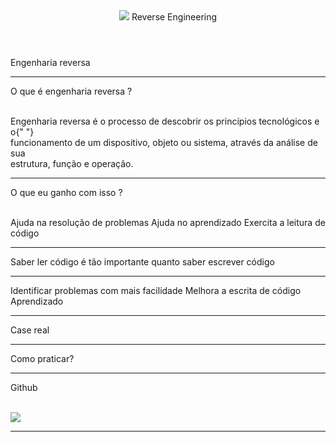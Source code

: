 

<Head>
  <title>Reverse Engineering</title>
</Head>

<Header>
  <Box p={3} bg="dark">
    <Flex sx={{ alignItems: "center", justifyContent: "space-between" }}>
      <Image height={40} width={140} src={fotonLogo} />
      <Heading as="h1" sx={{ fontSize: "24px" }}>
        Reverse Engineering
      </Heading>
    </Flex>
  </Box>
</Header>

<Heading as="h2" mb={4}>
  Engenharia reversa
</Heading>

---

<Heading as="h3">O que é engenharia reversa ?</Heading>

<br />

<Heading as="h5">
  Engenharia reversa é o processo de descobrir os princípios tecnológicos e o{" "}
  <br />
  funcionamento de um dispositivo, objeto ou sistema, através da análise de sua <br />
  estrutura, função e operação.
</Heading>

---

<Heading as="h2">O que eu ganho com isso ?</Heading>

<br />

<List>
  <ListItem>Ajuda na resolução de problemas</ListItem>
  <ListItem>Ajuda no aprendizado</ListItem>
  <ListItem>Exercita a leitura de código</ListItem>
</List>

---

<Heading as="h5">
  Saber ler código é tão importante quanto saber escrever código
</Heading>

---

<List>
  <ListItem>Identificar problemas com mais facilidade</ListItem>
  <ListItem>Melhora a escrita de código</ListItem>
  <ListItem>Aprendizado</ListItem>
</List>

---

<Heading as="h2">Case real</Heading>

---

<Heading as="h2">Como praticar?</Heading>

---

<Heading as="h2">Github</Heading>

<br />

<Box>
  <Image width={572} height={359} src={github} />
</Box>

---

<Giphy url="https://giphy.com/embed/QMsS2IxP812wbn4WeE" />
